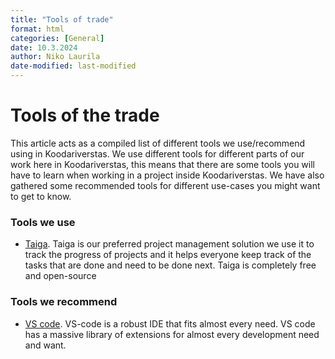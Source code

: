 ```yaml
---
title: "Tools of trade"
format: html
categories: [General]
date: 10.3.2024
author: Niko Laurila
date-modified: last-modified
---
```


# Tools of the trade

This article acts as a compiled list of different tools we use/recommend using in Koodariverstas. We use different tools for different parts of our work here in Koodariverstas, this means that there are some tools you will have to learn when working in a project inside Koodariverstas. We have also gathered some recommended tools for different use-cases you might want to get to know.

### Tools we use

-   [Taiga](https://taiga.io/). Taiga is our preferred project management solution we use it to track the progress of projects and it helps everyone keep track of the tasks that are done and need to be done next. Taiga is completely free and open-source

### Tools we recommend

-   [VS code](https://code.visualstudio.com/). VS-code is a robust IDE that fits almost every need. VS code has a massive library of extensions for almost every development need and want.